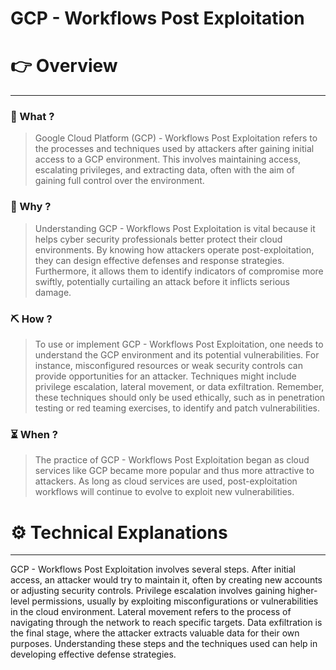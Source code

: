 # GCP - Workflows Post Exploitation


# 👉 Overview

---

### 👀 What ?

> Google Cloud Platform (GCP) - Workflows Post Exploitation refers to the processes and techniques used by attackers after gaining initial access to a GCP environment. This involves maintaining access, escalating privileges, and extracting data, often with the aim of gaining full control over the environment.
> 

### 🧐 Why ?

> Understanding GCP - Workflows Post Exploitation is vital because it helps cyber security professionals better protect their cloud environments. By knowing how attackers operate post-exploitation, they can design effective defenses and response strategies. Furthermore, it allows them to identify indicators of compromise more swiftly, potentially curtailing an attack before it inflicts serious damage.
> 

### ⛏️ How ?

> To use or implement GCP - Workflows Post Exploitation, one needs to understand the GCP environment and its potential vulnerabilities. For instance, misconfigured resources or weak security controls can provide opportunities for an attacker. Techniques might include privilege escalation, lateral movement, or data exfiltration. Remember, these techniques should only be used ethically, such as in penetration testing or red teaming exercises, to identify and patch vulnerabilities.
> 

### ⏳ When ?

> The practice of GCP - Workflows Post Exploitation began as cloud services like GCP became more popular and thus more attractive to attackers. As long as cloud services are used, post-exploitation workflows will continue to evolve to exploit new vulnerabilities.
> 

# ⚙️ Technical Explanations

---

GCP - Workflows Post Exploitation involves several steps. After initial access, an attacker would try to maintain it, often by creating new accounts or adjusting security controls. Privilege escalation involves gaining higher-level permissions, usually by exploiting misconfigurations or vulnerabilities in the cloud environment. Lateral movement refers to the process of navigating through the network to reach specific targets. Data exfiltration is the final stage, where the attacker extracts valuable data for their own purposes. Understanding these steps and the techniques used can help in developing effective defense strategies.
